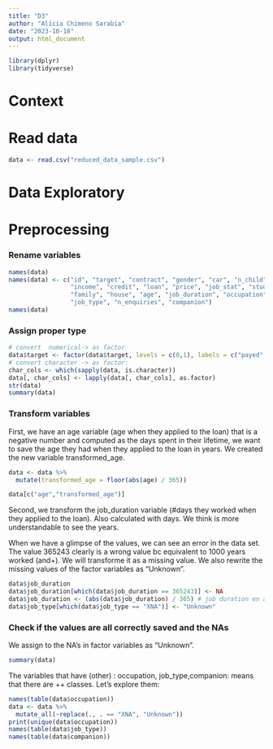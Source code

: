 ```yaml
---
title: "D3"
author: "Alícia Chimeno Sarabia"
date: "2023-10-18"
output: html_document
---
```

```r
library(dplyr)
library(tidyverse)
```

# Context
# Read data
```r
data <- read.csv("reduced_data_sample.csv")
```
# Data Exploratory
# Preprocessing
### Rename variables
```r
names(data)
names(data) <- c("id", "target", "contract", "gender", "car", "n_child",
                 "income", "credit", "loan", "price", "job_stat", "studies",
                 "family", "house", "age", "job_duration", "occupation",
                 "job_type", "n_enquiries", "companion")
names(data)
```

### Assign proper type
```r
# convert  numerical-> as factor
data$target <- factor(data$target, levels = c(0,1), labels = c("payed","overdue"))
# convert character -> as factor:
char_cols <- which(sapply(data, is.character))
data[, char_cols] <- lapply(data[, char_cols], as.factor) 
str(data)
summary(data)
```

### Transform variables 
First, we have an age variable (age when they applied to the loan) that is a negative number and computed as the days spent in their lifetime, we want to save the age they had when they applied to the loan in years. We created the new variable transformed_age. 
```r
data <- data %>%
  mutate(transformed_age = floor(abs(age) / 365))

data[c("age","transformed_age")]
```

Second, we transform the job_duration variable (#days they worked when they applied to the loan). Also calculated with days. We think is more understandable to see the years. 

When we have a glimpse of the values, we can see an error in the data set. The value 365243 clearly is a wrong value bc equivalent to 1000 years worked (and+). We will transforme it as a missing value. 
We also rewrite the missing values of the factor variables as "Unknown". 
```r
data$job_duration
data$job_duration[which(data$job_duration == 365243)] <- NA
data$job_duration <- (abs(data$job_duration) / 365) # job duration en anys
data$job_type[which(data$job_type == "XNA")] <- "Unknown"

```

### Check if the values are all correctly saved and the NAs
We assign to the NA's in factor variables as "Unknown". 
```r
summary(data)
```
The variables that have (other) : occupation, job_type,companion: means that there are ++ classes. Let's explore them: 

```r
names(table(data$occupation))
data <- data %>%
  mutate_all(~replace(., . == "XNA", "Unknown"))
print(unique(data$occupation))
names(table(data$job_type))
names(table(data$companion))
```

